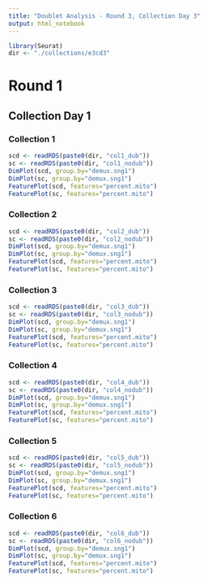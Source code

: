 ```yaml
---
title: "Doublet Analysis - Round 3, Collection Day 3"
output: html_notebook
---
```

```r
library(Seurat)
dir <- "./collections/e3cd3"
```

# Round 1
## Collection Day 1
### Collection 1
```r
scd <- readRDS(paste0(dir, "col1_dub"))
sc <- readRDS(paste0(dir, "col1_nodub"))
DimPlot(scd, group.by="demux.sng1")
DimPlot(sc, group.by="demux.sng1")
FeaturePlot(scd, features="percent.mito")
FeaturePlot(sc, features="percent.mito")
```

### Collection 2
```r
scd <- readRDS(paste0(dir, "col2_dub"))
sc <- readRDS(paste0(dir, "col2_nodub"))
DimPlot(scd, group.by="demux.sng1")
DimPlot(sc, group.by="demux.sng1")
FeaturePlot(scd, features="percent.mito")
FeaturePlot(sc, features="percent.mito")
```

### Collection 3
```r
scd <- readRDS(paste0(dir, "col3_dub"))
sc <- readRDS(paste0(dir, "col3_nodub"))
DimPlot(scd, group.by="demux.sng1")
DimPlot(sc, group.by="demux.sng1")
FeaturePlot(scd, features="percent.mito")
FeaturePlot(sc, features="percent.mito")
```

### Collection 4
```r
scd <- readRDS(paste0(dir, "col4_dub"))
sc <- readRDS(paste0(dir, "col4_nodub"))
DimPlot(scd, group.by="demux.sng1")
DimPlot(sc, group.by="demux.sng1")
FeaturePlot(scd, features="percent.mito")
FeaturePlot(sc, features="percent.mito")
```

### Collection 5
```r
scd <- readRDS(paste0(dir, "col5_dub"))
sc <- readRDS(paste0(dir, "col5_nodub"))
DimPlot(scd, group.by="demux.sng1")
DimPlot(sc, group.by="demux.sng1")
FeaturePlot(scd, features="percent.mito")
FeaturePlot(sc, features="percent.mito")
```

### Collection 6
```r
scd <- readRDS(paste0(dir, "col6_dub"))
sc <- readRDS(paste0(dir, "col6_nodub"))
DimPlot(scd, group.by="demux.sng1")
DimPlot(sc, group.by="demux.sng1")
FeaturePlot(scd, features="percent.mito")
FeaturePlot(sc, features="percent.mito")
```